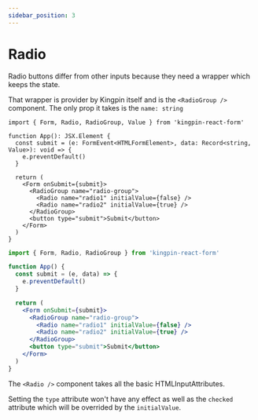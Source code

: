 ```yaml
---
sidebar_position: 3
---
```



# Radio

Radio buttons differ from other inputs because they need a wrapper which keeps the state.

That wrapper is provider by Kingpin itself and is the `<RadioGroup />` component. The only
prop it takes is the `name: string`

<Tabs>
<TabItem value="typescript" label="Typescript">

```tsx
import { Form, Radio, RadioGroup, Value } from 'kingpin-react-form'

function App(): JSX.Element {
  const submit = (e: FormEvent<HTMLFormElement>, data: Record<string, Value>): void => {
    e.preventDefault()
  }

  return (
    <Form onSubmit={submit}>
      <RadioGroup name="radio-group">
        <Radio name="radio1" initialValue={false} />
        <Radio name="radio2" initialValue={true} />
      </RadioGroup>
      <button type="submit">Submit</button>
    </Form>
  )
}
```

</TabItem>
<TabItem value="javascript" label="Javascript">

```jsx
import { Form, Radio, RadioGroup } from 'kingpin-react-form'

function App() {
  const submit = (e, data) => {
    e.preventDefault()
  }

  return (
    <Form onSubmit={submit}>
      <RadioGroup name="radio-group">
        <Radio name="radio1" initialValue={false} />
        <Radio name="radio2" initialValue={true} />
      </RadioGroup>
      <button type="submit">Submit</button>
    </Form>
  )
}
```

</TabItem>
</Tabs>

The `<Radio />` component takes all the basic HTMLInputAttributes.

Setting the `type` attribute won't have any effect as well as the `checked` attribute which will be overrided by the `initialValue`.
